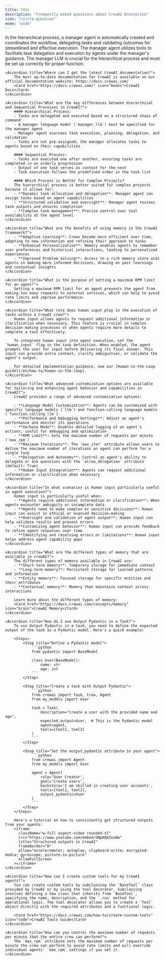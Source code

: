 ```yaml
---
title: FAQs
description: "Frequently asked questions about CrewAI Enterprise"
icon: "circle-question"
mode: "wide"
---
```


<AccordionGroup>
    <Accordion title="How is task execution handled in the hierarchical process?">
        In the hierarchical process, a manager agent is automatically created and coordinates the workflow, delegating tasks and validating outcomes for streamlined and effective execution. The manager agent utilizes tools to facilitate task delegation and execution by agents under the manager's guidance. The manager LLM is crucial for the hierarchical process and must be set up correctly for proper function.
    </Accordion>

    <Accordion title="Where can I get the latest CrewAI documentation?">
        The most up-to-date documentation for CrewAI is available on our official documentation website: https://docs.crewai.com/
        <Card href="https://docs.crewai.com/" icon="books">CrewAI Docs</Card>
    </Accordion>

    <Accordion title="What are the key differences between Hierarchical and Sequential Processes in CrewAI?">
        #### Hierarchical Process:
        - Tasks are delegated and executed based on a structured chain of command
        - A manager language model (`manager_llm`) must be specified for the manager agent
        - Manager agent oversees task execution, planning, delegation, and validation
        - Tasks are not pre-assigned; the manager allocates tasks to agents based on their capabilities

        #### Sequential Process:
        - Tasks are executed one after another, ensuring tasks are completed in an orderly progression
        - Output of one task serves as context for the next
        - Task execution follows the predefined order in the task list

        #### Which Process is Better for Complex Projects?
        The hierarchical process is better suited for complex projects because it allows for:
        - **Dynamic task allocation and delegation**: Manager agent can assign tasks based on agent capabilities
        - **Structured validation and oversight**: Manager agent reviews task outputs and ensures completion
        - **Complex task management**: Precise control over tool availability at the agent level
    </Accordion>

    <Accordion title="What are the benefits of using memory in the CrewAI framework?">
        - **Adaptive Learning**: Crews become more efficient over time, adapting to new information and refining their approach to tasks
        - **Enhanced Personalization**: Memory enables agents to remember user preferences and historical interactions, leading to personalized experiences
        - **Improved Problem Solving**: Access to a rich memory store aids agents in making more informed decisions, drawing on past learnings and contextual insights
    </Accordion>

    <Accordion title="What is the purpose of setting a maximum RPM limit for an agent?">
        Setting a maximum RPM limit for an agent prevents the agent from making too many requests to external services, which can help to avoid rate limits and improve performance.
    </Accordion>

    <Accordion title="What role does human input play in the execution of tasks within a CrewAI crew?">
        Human input allows agents to request additional information or clarification when necessary. This feature is crucial in complex decision-making processes or when agents require more details to complete a task effectively.

        To integrate human input into agent execution, set the `human_input` flag in the task definition. When enabled, the agent prompts the user for input before delivering its final answer. This input can provide extra context, clarify ambiguities, or validate the agent's output.

        For detailed implementation guidance, see our [Human-in-the-Loop guide](/en/how-to/human-in-the-loop).
    </Accordion>

    <Accordion title="What advanced customization options are available for tailoring and enhancing agent behavior and capabilities in CrewAI?">
        CrewAI provides a range of advanced customization options:

        - **Language Model Customization**: Agents can be customized with specific language models (`llm`) and function-calling language models (`function_calling_llm`)
        - **Performance and Debugging Settings**: Adjust an agent's performance and monitor its operations
        - **Verbose Mode**: Enables detailed logging of an agent's actions, useful for debugging and optimization
        - **RPM Limit**: Sets the maximum number of requests per minute (`max_rpm`)
        - **Maximum Iterations**: The `max_iter` attribute allows users to define the maximum number of iterations an agent can perform for a single task
        - **Delegation and Autonomy**: Control an agent's ability to delegate or ask questions with the `allow_delegation` attribute (default: True)
        - **Human Input Integration**: Agents can request additional information or clarification when necessary
    </Accordion>

    <Accordion title="In what scenarios is human input particularly useful in agent execution?">
        Human input is particularly useful when:
        - **Agents require additional information or clarification**: When agents encounter ambiguity or incomplete data
        - **Agents need to make complex or sensitive decisions**: Human input can assist in ethical or nuanced decision-making
        - **Oversight and validation of agent output**: Human input can help validate results and prevent errors
        - **Customizing agent behavior**: Human input can provide feedback to refine agent responses over time
        - **Identifying and resolving errors or limitations**: Human input helps address agent capability gaps
    </Accordion>

    <Accordion title="What are the different types of memory that are available in crewAI?">
        The different types of memory available in CrewAI are:
        - **Short-term memory**: Temporary storage for immediate context
        - **Long-term memory**: Persistent storage for learned patterns and information
        - **Entity memory**: Focused storage for specific entities and their attributes
        - **Contextual memory**: Memory that maintains context across interactions

        Learn more about the different types of memory:
        <Card href="https://docs.crewai.com/concepts/memory" icon="brain">CrewAI Memory</Card>
    </Accordion>

    <Accordion title="How do I use Output Pydantic in a Task?">
        To use Output Pydantic in a task, you need to define the expected output of the task as a Pydantic model. Here's a quick example:

        <Steps>
            <Step title="Define a Pydantic model">
                ```python
                from pydantic import BaseModel

                class User(BaseModel):
                    name: str
                    age: int
                ```
            </Step>

            <Step title="Create a task with Output Pydantic">
                ```python
                from crewai import Task, Crew, Agent
                from my_models import User

                task = Task(
                    description="Create a user with the provided name and age",
                    expected_output=User,  # This is the Pydantic model
                    agent=agent,
                    tools=[tool1, tool2]
                )
                ```
            </Step>

            <Step title="Set the output_pydantic attribute in your agent">
                ```python
                from crewai import Agent
                from my_models import User

                agent = Agent(
                    role='User Creator',
                    goal='Create users',
                    backstory='I am skilled in creating user accounts',
                    tools=[tool1, tool2],
                    output_pydantic=User
                )
                ```
            </Step>
        </Steps>

        Here's a tutorial on how to consistently get structured outputs from your agents:
        <iframe
          className="w-full aspect-video rounded-xl"
          src="https://www.youtube.com/embed/dNpKQk5uxHw"
          title="Structured outputs in CrewAI"
          frameBorder="0"
          allow="accelerometer; autoplay; clipboard-write; encrypted-media; gyroscope; picture-in-picture"
          allowFullScreen
        ></iframe>
    </Accordion>

    <Accordion title="How can I create custom tools for my CrewAI agents?">
        You can create custom tools by subclassing the `BaseTool` class provided by CrewAI or by using the tool decorator. Subclassing involves defining a new class that inherits from `BaseTool`, specifying the name, description, and the `_run` method for operational logic. The tool decorator allows you to create a `Tool` object directly with the required attributes and a functional logic.

        <Card href="https://docs.crewai.com/how-to/create-custom-tools" icon="code">CrewAI Tools Guide</Card>
    </Accordion>

    <Accordion title="How can you control the maximum number of requests per minute that the entire crew can perform?">
        The `max_rpm` attribute sets the maximum number of requests per minute the crew can perform to avoid rate limits and will override individual agents' `max_rpm` settings if you set it.
    </Accordion>
</AccordionGroup>
